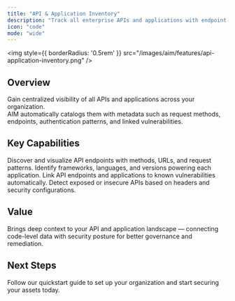 ```yaml
---
title: "API & Application Inventory"
description: "Track all enterprise APIs and applications with endpoint-level visibility and vulnerability insights."
icon: "code"
mode: "wide"
---
```


<img style={{ borderRadius: '0.5rem' }} src="/images/aim/features/api-application-inventory.png" />

## Overview

Gain centralized visibility of all APIs and applications across your organization.  
AIM automatically catalogs them with metadata such as request methods, endpoints, authentication patterns, and linked vulnerabilities.

## Key Capabilities

<Columns cols={2}>
  <Card title="Endpoint Mapping" icon="git-branch">
    Discover and visualize API endpoints with methods, URLs, and request patterns.
  </Card>
  <Card title="Technology Detection" icon="layers">
    Identify frameworks, languages, and versions powering each application.
  </Card>
  <Card title="Vulnerability Correlation" icon="alert-triangle">
    Link API endpoints and applications to known vulnerabilities automatically.
  </Card>
  <Card title="Authentication Insights" icon="key">
    Detect exposed or insecure APIs based on headers and security configurations.
  </Card>
</Columns>

## Value

Brings deep context to your API and application landscape — connecting code-level data with security posture for better governance and remediation.

## Next Steps

<Card title="Explore Live Demo Now" icon="arrow-right" href="https://suite.snapsec.co/demo">
  Follow our quickstart guide to set up your organization and start securing your assets today.
</Card>
